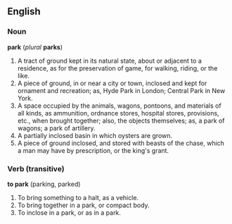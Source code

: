 ==English==
===Noun===
'''park''' (''plural'' '''parks''')
#A tract of ground kept in its natural state, about or adjacent to a residence, as for the preservation of game, for walking, riding, or the like.
#A piece of ground, in or near a city or town, inclosed and kept for ornament and recreation; as, Hyde Park in London; Central Park in New York.
#A space occupied by the animals, wagons, pontoons, and materials of all kinds, as ammunition, ordnance stores, hospital stores, provisions, etc., when brought together; also, the objects themselves; as, a park of wagons; a park of artillery.
#A partially inclosed basin in which oysters are grown.
#A piece of ground inclosed, and stored with beasts of the chase, which a man may have by prescription, or the king's grant.

===Verb (transitive)===
'''to park''' (parking, parked)
#To bring something to a halt, as a vehicle.
#To bring together in a park, or compact body.
#To inclose in a park, or as in a park.
